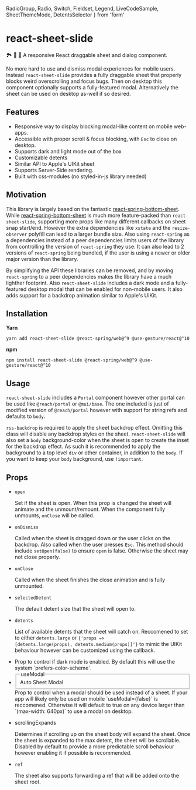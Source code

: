   RadioGroup,
  Radio,
  Switch,
  Fieldset,
  Legend,
  LiveCodeSample,
  SheetThemeMode,
  DetentsSelector
} from 'form'

# react-sheet-slide

🏞️ 🎢 🛝 A responsive React draggable sheet and dialog component.

No more hard to use and dismiss modal experiences for mobile users.
Instead `react-sheet-slide` provides a fully draggable sheet
that properly blocks weird overscrolling and focus bugs.  Then on desktop
this component optionally supports a fully-featured modal.
Alternatively the sheet can be used on desktop as-well if so desired.

## Features

- Responsive way to display blocking modal-like content on mobile web-apps.
- Accessible with proper scroll & focus blocking, with `Esc` to close on desktop.
- Supports dark and light mode out of the box
- Customizable detents
- Similar API to Apple's UIKit sheet
- Supports Server-Side rendering.
- Built with css-modules (no styled-in-js library needed)

## Motivation

This library is largely based on the fantastic [react-spring-bottom-sheet](https://github.com/stipsan/react-spring-bottom-sheet).  While [react-spring-bottom-sheet](https://github.com/stipsan/react-spring-bottom-sheet) is much more feature-packed than `react-sheet-slide`, supporting more props like many different callbacks on sheet snap start/end.
However the extra dependencies like `xstate` and the `resize-observer` polyfill can lead to a larger bundle size.
Also using `react-spring` as a dependencies instead of a peer dependencies limits users of the library from
controlling the version of `react-spring` they use. It can also lead to 2 versions of `react-spring` being bundled,
if the user is using a newer or older major version than the library.

By simplifying the API these libraries can be removed, and by moving `react-spring` to a peer dependencies
makes the library have a much lighther footprint.  Also `react-sheet-slide` includes a
dark mode and a fully-featured desktop modal that can be enabled for non-mobile users.
It also adds support for a backdrop animation similar to Apple's UIKit.

## Installation

**Yarn**

```yarn
yarn add react-sheet-slide @react-spring/web@^9 @use-gesture/react@^10
```

**npm**

```npm
npm install react-sheet-slide @react-spring/web@^9 @use-gesture/react@^10
```

## Usage

<LiveCodeSample />

`react-sheet-slide` includes a `Portal` component however other portal can be used like
`@reach/portal` or `@mui/base`.  The one included is just of modified version of `@reach/portal` however with support for string refs and defaults to `body`.

`rss-backdrop` is required to apply the sheet backdrop effect.  Omitting this class will disable any backdrop styles on the sheet.
`react-sheet-slide` will also set a `body` background-color when the sheet is open to create the inset for the backdrop effect.
As such it is recommended to apply the background to a top level `div` or other container, in addition to the `body`.
If you want to keep your `body` background, use `!important`.

## Props

- <code>open</code>

  Set if the sheet is open.  When this prop is changed the sheet
  will animate and the unmount/remount.  When the component fully unmounts, `onClose` will be called.

- <code>onDismiss</code>

  Called when the sheet is dragged down or the user clicks on the backdrop.  Also called when the user presses `Esc`.
  This method should include `setOpen(false)` to ensure `open` is false.  Otherwise the sheet may not close properly.

- <code>onClose</code>

  Called when the sheet finishes the close animation and is fully unmounted.

- <code>selectedDetent</code>

  The default detent size that the sheet will open to.

- <code>detents</code>

  List of available detents that the sheet will catch on.  Reccomened to set to either `detents.large` or <code>{'props => [detents.large(props), detents.medium(props)]'}</code>
  to mimic the UIKit behaviour however can be customized using the callback.
  <DetentsSelector />

- <SheetThemeMode />
  Prop to control if dark mode is enabled.  By default this will use the system `prefers-color-scheme`.

- <Fieldset>
    <Legend>useModal</Legend>
    <RadioGroup>
      <Radio value="auto" name="useModal">Auto</Radio>
      <Radio value="off" name="useModal">Sheet</Radio>
      <Radio value="on" name="useModal">Modal</Radio>
    </RadioGroup>
  </Fieldset>
  Prop to control when a modal should be used instead of a sheet.  If your app will likely only be used on mobile `useModal={false}` is reccomened.
  Otherwise it will default to true on any device larger than `(max-width: 640px)` to use a modal on desktop.

- <Switch name="scrollingExpands">scrollingExpands</Switch>

  Determines if scrolling up on the sheet body will expand the sheet.  Once the sheet is expanded
  to the max detent, the sheet will be scrollable.  Disabled by default to provide a more predictable scroll behaviour
  however enabling it if possible is recommended.

- `ref`

  The sheet also supports forwarding a ref that will be added onto the sheet root.

